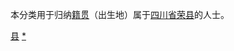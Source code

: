 {{Catnav|頁面分類|各種主題的頁面分類|依中国各省来作的分类|各地中国人|四川人|自贡人}}
{{Catnav|頁面分類|人物|各國人物|中国人|各地中国人|四川人|自贡人}}

本分类用于归纳[[籍贯|籍贯]]（出生地）属于[[四川省|四川省]][[荣县|荣县]]的人士。

[[Category:自贡人|县]]
[[Category:荣县|*]]
